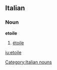==Italian==

===Noun===
'''etoile''' {{m|f}} {{inv}}

# [[étoile]]

[[Category:Italian nouns]]

[[iu:etoile]]